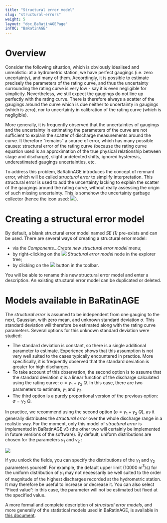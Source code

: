 ```yaml
---
title: "Structural error model"
slug: "structural-errors"
weight: 5
layout: "doc_BaRatinAGEPage"
inTOC: "BaRatinAGE"
---
```


# Overview

Consider the following situation, which is obviously idealised and unrealistic: at a hydrometric station, we have perfect gaugings (i.e. zero uncertainty), and many of them. Accordingly, it is possible to estimate precisely the parameters of the rating curve, and thus the uncertainty surrounding the rating curve is very low - say it is even negligible for simplicity. Nevertheless, we still expect the gaugings do not line up perfectly with the rating curve. There is therefore always a scatter of the gaugings around the curve which is due neither to uncertainty in gaugings (which is zero), nor to uncertainty in calibration of the rating curve (which is negligible).

More generally, it is frequently observed that the uncertainties of gaugings and the uncertainty in estimating the parameters of the curve are not sufficient to explain the scatter of discharge measurements around the curve. It therefore "remains" a source of error, which has many possible causes: structural error of the rating curve (because the rating curve equation used is an approximation of the true physical relationship between stage and discharge), slight undetected shifts, ignored hysteresis, underestimated gaugings uncertainties, etc.

To address this problem, BaRatinAGE introduces the concept of remnant error, which will be called *structural error* to simplify interpretation. This structural error is used to add the uncertainty lacking to explain the scatter of the gaugings around the rating curve, without really assessing the origin of such missing uncertainty. This is somehow the uncertainty garbage collector (hence the icon used: <img src="structural_error_model.svg" style="display:inline-block">).

# Creating a structural error model

By default, a blank structural error model named *SE (1)* pre-exists and can be used. There are several ways of creating a structural error model:

- via the *Components...Create new structural error model* menu;
- by right-clicking on the <img src="structural_error_model.svg" style="display:inline-block"> *Structural error model* node in the explorer tree;
- by clicking on the <img src="structural_error_model_add.svg" style="display:inline-block"> button in the toolbar.

You will be able to rename this new structural error model and enter a description. An existing structural error model can be duplicated or deleted.

# Models available in BaRatinAGE

The *structural error* is assumed to be independent from one gauging to the next, Gaussian, with zero mean, and unknown standard deviation $\sigma$. This standard deviation will therefore be estimated along with the rating curve parameters. Several options for this unknown standard deviation were studied:

- The standard deviation is constant, so there is a single additional parameter to estimate. Experience shows that this assumption is not very well suited to the cases typically encountered in practice. More specifically, it is frequently observed that the standard deviation is greater for high discharges.
- To take account of this observation, the second option is to assume that the standard deviation $\sigma$ is a linear function of the discharge calculated using the rating curve: $\sigma = \gamma_1 + \gamma_2 \ Q$. In this case, there are two parameters to estimate, $\gamma_1$ and $\gamma_2$. 
- The third option is a purely proportional version of the previous option: $\sigma = \gamma_2 \ Q$.

In practice, we recommend using the second option ($\sigma = \gamma_1 + \gamma_2 \ Q$), as it generally distributes the *structural error* over the whole discharge range in a realistic way. For the moment, only this model of *structural error* is implemented in BaRatinAGE v3 (the other two will certainly be implemented in future versions of the software). By default, uniform distributions are chosen for the parameters $\gamma_1$ and $\gamma_2$ :


![](StructError.en.png)


If you unlock the fields, you can specify the distributions of the $\gamma_1$ and $\gamma_2$ parameters yourself. For example, the default upper limit (10000 m$^3$/s) for the uniform distribution of $\gamma_1$ may not necessarily be well suited to the order of magnitude of the highest discharges recorded at the hydrometric station. It may therefore be useful to increase or decrease it. You can also select "Fixed value": in this case, the parameter will not be estimated but fixed at the specified value.


A more formal and complete description of *structural error models*, and more generally of the statistical models used in BaRatinAGE, is available in [this document](/en/doc/topics/statistical-model).

